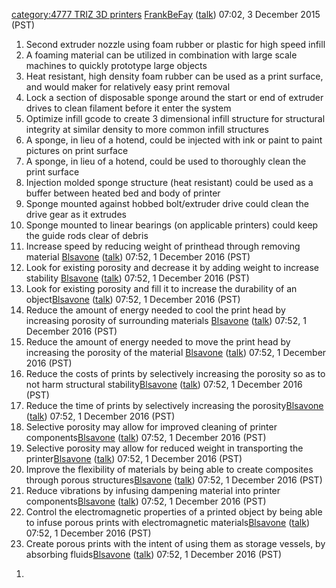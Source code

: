 {{777}}{{TRIZ-3D}}[[category:4777 TRIZ 3D printers]]
[[User:FrankBeFay|FrankBeFay]] ([[User talk:FrankBeFay|talk]]) 07:02, 3 December 2015 (PST)

# Second extruder nozzle using foam rubber or plastic for high speed infill
# A foaming material can be utilized in combination with large scale machines to quickly prototype large objects
# Heat resistant, high density foam rubber can be used as a print surface, and would maker for relatively easy print removal
# Lock a section of disposable sponge around the start or end of extruder drives to clean filament before it enter the system
# Optimize infill gcode to create 3 dimensional infill structure for structural integrity at similar density to more common infill structures
# A sponge, in lieu of a hotend, could be injected with ink or paint to paint pictures on print surface
# A sponge, in lieu of a hotend, could be used to thoroughly clean the print surface
# Injection molded sponge structure (heat resistant) could be used as a buffer between heated bed and body of printer
# Sponge mounted against hobbed bolt/extruder drive could clean the drive gear as it extrudes
# Sponge mounted to linear bearings (on applicable printers) could keep the guide rods clear of debris
#Increase speed by reducing weight of printhead through removing material [[User:Blsavone|Blsavone]] ([[User talk:Blsavone|talk]]) 07:52, 1 December 2016 (PST)
#Look for existing porosity and decrease it by adding weight to increase stability [[User:Blsavone|Blsavone]] ([[User talk:Blsavone|talk]]) 07:52, 1 December 2016 (PST)
#Look for existing porosity and fill it to increase the durability of an object[[User:Blsavone|Blsavone]] ([[User talk:Blsavone|talk]]) 07:52, 1 December 2016 (PST)
#Reduce the amount of energy needed to cool the print head by increasing porosity of surrounding materials [[User:Blsavone|Blsavone]] ([[User talk:Blsavone|talk]]) 07:52, 1 December 2016 (PST)
#Reduce the amount of energy needed to move the print head by increasing the porosity of the material [[User:Blsavone|Blsavone]] ([[User talk:Blsavone|talk]]) 07:52, 1 December 2016 (PST)
#Reduce the costs of prints by selectively increasing the porosity so as to not harm structural stability[[User:Blsavone|Blsavone]] ([[User talk:Blsavone|talk]]) 07:52, 1 December 2016 (PST)
#Reduce the time of prints by selectively increasing the porosity[[User:Blsavone|Blsavone]] ([[User talk:Blsavone|talk]]) 07:52, 1 December 2016 (PST)
#Selective porosity may allow for improved cleaning of printer components[[User:Blsavone|Blsavone]] ([[User talk:Blsavone|talk]]) 07:52, 1 December 2016 (PST)
#Selective porosity may allow for reduced weight in transporting the printer[[User:Blsavone|Blsavone]] ([[User talk:Blsavone|talk]]) 07:52, 1 December 2016 (PST)
#Improve the flexibility of materials by being able to create composites through porous structures[[User:Blsavone|Blsavone]] ([[User talk:Blsavone|talk]]) 07:52, 1 December 2016 (PST)
#Reduce vibrations by infusing dampening material into printer components[[User:Blsavone|Blsavone]] ([[User talk:Blsavone|talk]]) 07:52, 1 December 2016 (PST)
#Control the electromagnetic properties of a printed object by being able to infuse porous prints with electromagnetic materials[[User:Blsavone|Blsavone]] ([[User talk:Blsavone|talk]]) 07:52, 1 December 2016 (PST)
#Create porous prints with the intent of using them as storage vessels, by absorbing fluids[[User:Blsavone|Blsavone]] ([[User talk:Blsavone|talk]]) 07:52, 1 December 2016 (PST)





































#